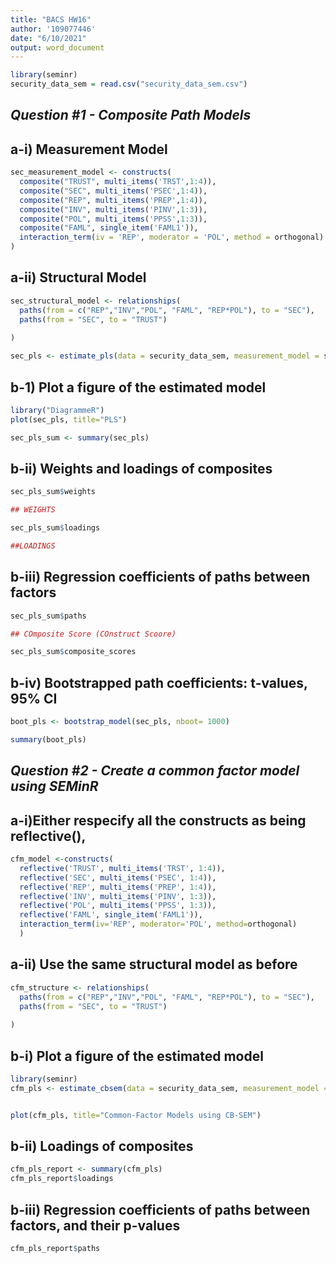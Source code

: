 ```yaml
---
title: "BACS HW16"
author: '109077446'
date: "6/10/2021"
output: word_document
---
```


```r
library(seminr)
security_data_sem = read.csv("security_data_sem.csv")
```

##        *Question #1 - Composite Path Models*

##            a-i) Measurement Model

```r
sec_measurement_model <- constructs(
  composite("TRUST", multi_items('TRST',1:4)),
  composite("SEC", multi_items('PSEC',1:4)),
  composite("REP", multi_items('PREP',1:4)),
  composite("INV", multi_items('PINV',1:3)),
  composite("POL", multi_items('PPSS',1:3)),
  composite("FAML", single_item('FAML1')),
  interaction_term(iv = 'REP', moderator = 'POL', method = orthogonal)
)
```

##            a-ii) Structural Model

```r
sec_structural_model <- relationships(
  paths(from = c("REP","INV","POL", "FAML", "REP*POL"), to = "SEC"),
  paths(from = "SEC", to = "TRUST")
  
)

sec_pls <- estimate_pls(data = security_data_sem, measurement_model = sec_measurement_model, structural_model = sec_structural_model)

```

##            b-1) Plot a figure of the estimated model

```r

library("DiagrammeR")
plot(sec_pls, title="PLS")
```

```r
sec_pls_sum <- summary(sec_pls)
```


##            b-ii) Weights and loadings of composites

```r
sec_pls_sum$weights

## WEIGHTS
```

```r
sec_pls_sum$loadings

##LOADINGS
```


##            b-iii) Regression coefficients of paths between factors

```r
sec_pls_sum$paths
```
```r
## COmposite Score (COnstruct Scoore)

sec_pls_sum$composite_scores
```


##            b-iv) Bootstrapped path coefficients: t-values, 95% CI

```r
boot_pls <- bootstrap_model(sec_pls, nboot= 1000)

summary(boot_pls)
```


##            *Question #2 - Create a common factor model using SEMinR*

##                a-i)Either respecify all the constructs as being reflective(),

```r
cfm_model <-constructs( 
  reflective('TRUST', multi_items('TRST', 1:4)),
  reflective('SEC', multi_items('PSEC', 1:4)),
  reflective('REP', multi_items('PREP', 1:4)),
  reflective('INV', multi_items('PINV', 1:3)),
  reflective('POL', multi_items('PPSS', 1:3)),
  reflective('FAML', single_item('FAML1')),
  interaction_term(iv='REP', moderator='POL', method=orthogonal) 
  )
```

##                a-ii) Use the same structural model as before

```r
cfm_structure <- relationships(
  paths(from = c("REP","INV","POL", "FAML", "REP*POL"), to = "SEC"),
  paths(from = "SEC", to = "TRUST")
  
)
```


##                b-i) Plot a figure of the estimated model

```r
library(seminr)
cfm_pls <- estimate_cbsem(data = security_data_sem, measurement_model = cfm_model, structural_model = cfm_structure)


plot(cfm_pls, title="Common-Factor Models using CB-SEM")
```

##              b-ii) Loadings of composites

```r
cfm_pls_report <- summary(cfm_pls)
cfm_pls_report$loadings

```
##                b-iii) Regression coefficients of paths between factors, and their p-values

```r
cfm_pls_report$paths
```

